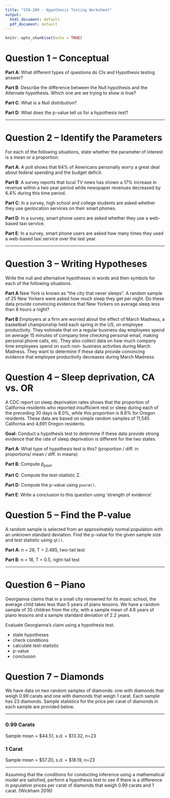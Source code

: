 ---
title: "STA-209 - Hypothesis Testing Worksheet"
output:
  html_document: default
  pdf_document: default
---

```{r setup, include=FALSE}
knitr::opts_chunk$set(echo = TRUE)
```

# Question 1 -- Conceptual

**Part A**: What different types of questions do CIs and Hypothesis testing answer? \vspace{20mm}

**Part B**: Describe the difference between the Null hypothesis and the Alternate hypothesis. Which one are we trying to show is true? \vspace{20mm}

**Part C**: What is a Null distribution? \vspace{20mm}

**Part D**: What does the p-value tell us for a hypothesis test? \vspace{20mm}

---

# Question 2 -- Identify the Parameters

For each of the following situations, state whether the parameter of interest is a mean or a proportion. 

**Part A**: A poll shows that 64% of Americans personally worry a great deal about federal spending and the budget deficit. \vspace{10mm}

**Part B**: A survey reports that local TV news has shown a 17% increase in revenue within a two year period while newspaper revenues decreased by 6.4% during this time period. \vspace{10mm}

**Part C**: In a survey, high school and college students are asked whether they use geolocation services on their smart phones. \vspace{10mm}

**Part D**: In a survey, smart phone users are asked whether they use a web-based taxi service. \vspace{10mm}

**Part E**: In a survey, smart phone users are asked how many times they used a web-based taxi service over the last year. \vspace{10mm}

---

# Question 3 -- Writing Hypotheses

Write the null and alternative hypotheses in words and then symbols
for each of the following situations.

**Part A** New York is known as “the city that never sleeps”. A random sample of 25 New Yorkers were asked how much sleep they get per night. Do these data provide convincing evidence that New Yorkers on average sleep less than 8 hours a night? \vspace{40mm}

**Part B** Employers at a firm are worried about the effect of March Madness, a basketball championship held each spring in the US, on employee productivity. They estimate that on a regular business day employees spend on average 15 minutes of company time checking personal email, making personal phone calls, etc. They also collect data on how much company time employees spend on such non- business activities during March Madness. They want to determine if these data provide convincing evidence that employee productivity decreases during March Madness. \vspace{40mm}

\newpage

# Question 4 -- Sleep deprivation, CA vs. OR

A CDC report on sleep deprivation rates shows that the proportion of California residents who reported insufficient rest or sleep during each of the preceding 30 days is 8.0\%, while this proportion is 8.8\% for Oregon residents. These data are based on simple random samples of 11,545 California and 4,691 Oregon residents.

**Goal:** Conduct a hypothesis test to determine if these data provide strong evidence that the rate of sleep deprivation is different for the two states.

**Part A**: What type of hypothesis test is this? (proportion / diff. in proportions/ mean / diff. in means) \vspace{20mm}

**Part B**: Compute $\widehat{p}_{pool}$. \vspace{40mm}

**Part C**: Compute the test-statistic Z. \vspace{40mm}

**Part D**: Compute the p-value using `pnorm()`. \vspace{20mm}

**Part E**: Write a conclusion to this question using 'strength of evidence'.

\newpage

# Question 5 -- Find the P-value

A random sample is selected from an approximately normal population
with an unknown standard deviation. Find the p-value for the given sample size and test statistic using `qt()`.

**Part A**: n = 26, T = 2.485, two-tail test

**Part B**: n = 18, T = 0.5, right-tail test

---

# Question 6 -- Piano

Georgianna claims that in a small city renowned for its music school, the average child takes less than 5 years of piano lessons. We have a random sample of 35 children from the city, with a sample mean of 4.6 years of piano lessons and a sample standard deviation of 2.2 years.

Evaluate Georgianna’s claim using a hypothesis test.

- state hypotheses
- check conditions
- calculate test-statistic
- p-value
- conclusion

\newpage

# Question 7 -- Diamonds

We have data on two random samples of diamonds: one with diamonds that weigh 0.99 carats and one with diamonds that weigh 1 carat. Each sample has 23 diamonds. Sample statistics for the price per carat of diamonds in each sample are provided below. 

---

### 0.99 Carats

Sample mean = \$44.51, s.d. = \$13.32, n=23

### 1 Carat

Sample mean = \$57.20, s.d. = \$18.19, n=23

---

Assuming that the conditions for conducting inference using a mathematical model are satisfied, perform a hypothesis test to see if there is a difference in population prices per carat of diamonds that weigh 0.99 carats and 1 carat. (Wickham 2016)


